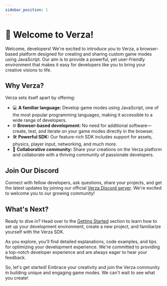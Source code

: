 ```yaml
---
sidebar_position: 1
---
```


# 🧱 Welcome to Verza!

Welcome, developers! We're excited to introduce you to Verza, a browser-based platform designed for creating and sharing custom game modes using JavaScript. Our aim is to provide a powerful, yet user-friendly environment that makes it easy for developers like you to bring your creative visions to life.

## Why Verza?

Verza sets itself apart by offering:

- 💻 **A familiar language:** Develop game modes using JavaScript, one of the most popular programming languages, making it accessible to a wide range of developers.
- 🌐 **Browser-based development:** No need for additional software—create, test, and iterate on your game modes directly in the browser.
- 🛠️ **Powerful SDK:** Our feature-rich SDK includes support for assets, physics, player input, networking, and much more.
- 👥 **Collaborative community:** Share your creations on the Verza platform and collaborate with a thriving community of passionate developers.

## Join Our Discord

Connect with fellow developers, ask questions, share your projects, and get the latest updates by joining our official [Verza Discord server](https://discord.verza.io). We're excited to welcome you to our growing community!

## What's Next?

Ready to dive in? Head over to the [Getting Started](/getting-started) section to learn how to set up your development environment, create a new project, and familiarize yourself with the Verza SDK.

As you explore, you'll find detailed explanations, code examples, and tips for optimizing your development experience. We're committed to providing a top-notch developer experience and are always eager to hear your feedback.

So, let's get started! Embrace your creativity and join the Verza community in building unique and engaging game modes. We can't wait to see what you create!
